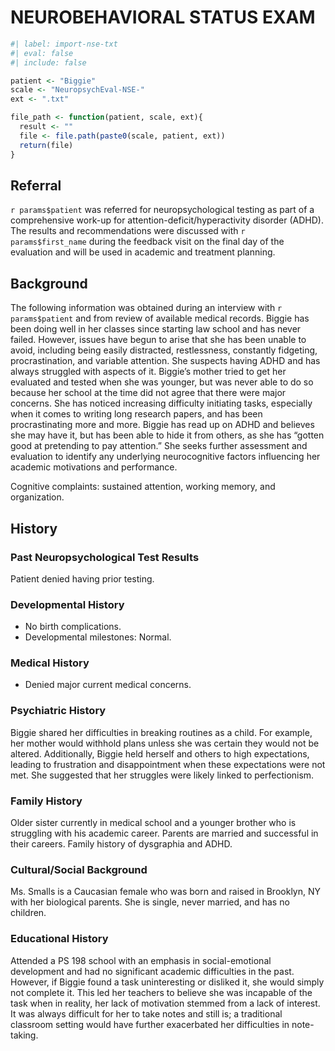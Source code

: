 # NEUROBEHAVIORAL STATUS EXAM {#sec-nse}

```r
#| label: import-nse-txt
#| eval: false
#| include: false

patient <- "Biggie"
scale <- "NeuropsychEval-NSE-"
ext <- ".txt"

file_path <- function(patient, scale, ext){
  result <- ""
  file <- file.path(paste0(scale, patient, ext))
  return(file)
}

```

## Referral

`r params$patient` was referred for neuropsychological testing as part of a comprehensive work-up for attention-deficit/hyperactivity disorder (ADHD).
The results and recommendations were discussed with `r params$first_name` during the feedback visit on the final day of the evaluation and will be used in academic and treatment planning.

## Background

The following information was obtained during an interview with `r params$patient` and from review of available medical records.
Biggie has been doing well in her classes since starting law school and has never failed.
However, issues have begun to arise that she has been unable to avoid, including being easily distracted, restlessness, constantly fidgeting, procrastination, and variable attention.
She suspects having ADHD and has always struggled with aspects of it.
Biggie's mother tried to get her evaluated and tested when she was younger, but was never able to do so because her school at the time did not agree that there were major concerns.
She has noticed increasing difficulty initiating tasks, especially when it comes to writing long research papers, and has been procrastinating more and more.
Biggie has read up on ADHD and believes she may have it, but has been able to hide it from others, as she has "gotten good at pretending to pay attention." She seeks further assessment and evaluation to identify any underlying neurocognitive factors influencing her academic motivations and performance.

Cognitive complaints: sustained attention, working memory, and organization.

## History

### Past Neuropsychological Test Results

Patient denied having prior testing.

### Developmental History

-   No birth complications.
-   Developmental milestones: Normal.

### Medical History

-   Denied major current medical concerns.

### Psychiatric History

Biggie shared her difficulties in breaking routines as a child.
For example, her mother would withhold plans unless she was certain they would not be altered.
Additionally, Biggie held herself and others to high expectations, leading to frustration and disappointment when these expectations were not met.
She suggested that her struggles were likely linked to perfectionism.

### Family History

Older sister currently in medical school and a younger brother who is struggling with his academic career.
Parents are married and successful in their careers.
Family history of dysgraphia and ADHD.

### Cultural/Social Background

Ms. Smalls is a Caucasian female who was born and raised in Brooklyn, NY with her biological parents.
She is single, never married, and has no children.

### Educational History

Attended a PS 198 school with an emphasis in social-emotional development and had no significant academic difficulties in the past.
However, if Biggie found a task uninteresting or disliked it, she would simply not complete it.
This led her teachers to believe she was incapable of the task when in reality, her lack of motivation stemmed from a lack of interest.
It was always difficult for her to take notes and still is; a traditional classroom setting would have further exacerbated her difficulties in note-taking.
